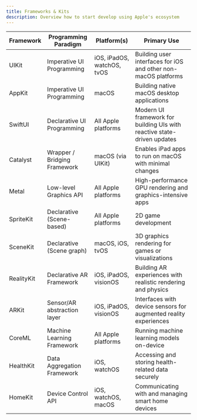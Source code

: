 ```yaml
---
title: Frameworks & Kits
description: Overview how to start develop using Apple's ecosystem
---
```


| Framework  | Programming Paradigm         | Platform(s)                | Primary Use                                                             |
| ---------- | ---------------------------- | -------------------------- | ----------------------------------------------------------------------- |
| UIKit      | Imperative UI Programming    | iOS, iPadOS, watchOS, tvOS | Building user interfaces for iOS and other non-macOS platforms          |
| AppKit     | Imperative UI Programming    | macOS                      | Building native macOS desktop applications                              |
| SwiftUI    | Declarative UI Programming   | All Apple platforms        | Modern UI framework for building UIs with reactive state-driven updates |
| Catalyst   | Wrapper / Bridging Framework | macOS (via UIKit)          | Enables iPad apps to run on macOS with minimal changes                  |
| Metal      | Low-level Graphics API       | All Apple platforms        | High-performance GPU rendering and graphics-intensive apps              |
| SpriteKit  | Declarative (Scene-based)    | All Apple platforms        | 2D game development                                                     |
| SceneKit   | Declarative (Scene graph)    | macOS, iOS, tvOS           | 3D graphics rendering for games or visualizations                       |
| RealityKit | Declarative AR Framework     | iOS, iPadOS, visionOS      | Building AR experiences with realistic rendering and physics            |
| ARKit      | Sensor/AR abstraction layer  | iOS, iPadOS, visionOS      | Interfaces with device sensors for augmented reality experiences        |
| CoreML     | Machine Learning Framework   | All Apple platforms        | Running machine learning models on-device                               |
| HealthKit  | Data Aggregation Framework   | iOS, watchOS               | Accessing and storing health-related data securely                      |
| HomeKit    | Device Control API           | iOS, watchOS, macOS        | Communicating with and managing smart home devices                      |
